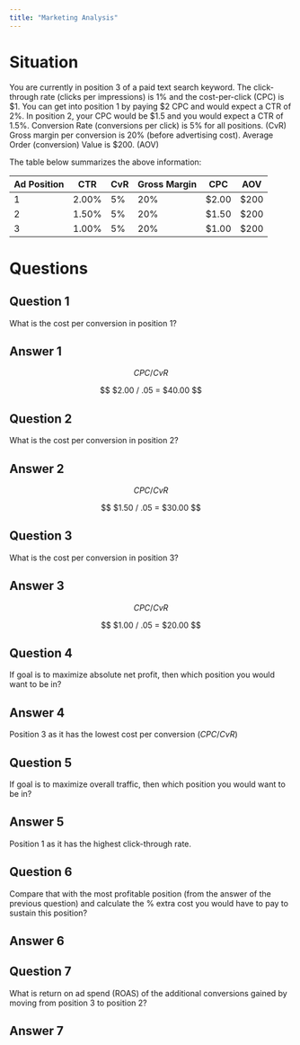 ```yaml
---
title: "Marketing Analysis"
---
```


# Situation

You are currently in position 3 of a paid text search keyword. The click-through rate (clicks per impressions) is 1% and the cost-per-click (CPC) is \$1. You can get into position 1 by paying \$2 CPC and would expect a CTR of 2%. In position 2, your CPC would be \$1.5 and you would expect a CTR of 1.5%. Conversion Rate (conversions per click) is 5% for all positions. (CvR) Gross margin per conversion is 20% (before advertising cost). Average Order (conversion) Value is \$200. (AOV)

The table below summarizes the above information:

| Ad Position | CTR   | CvR | Gross Margin | CPC    | AOV   |
|-------------|-------|-----|--------------|--------|-------|
| 1           | 2.00% | 5%  | 20%          | \$2.00 | \$200 |
| 2           | 1.50% | 5%  | 20%          | \$1.50 | \$200 |
| 3           | 1.00% | 5%  | 20%          | \$1.00 | \$200 |

# Questions

## Question 1

What is the cost per conversion in position 1?

## Answer 1

$$
CPC / CvR
$$

$$
$2.00 / .05 = $40.00
$$

## Question 2

What is the cost per conversion in position 2?

## Answer 2

$$
CPC / CvR
$$

$$
$1.50 / .05 = $30.00
$$

## Question 3

What is the cost per conversion in position 3?

## Answer 3

$$
CPC / CvR
$$

$$
$1.00 / .05 = $20.00
$$

## Question 4

If goal is to maximize absolute net profit, then which position you would want to be in?

## Answer 4

Position 3 as it has the lowest cost per conversion ($CPC/CvR$)

## Question 5

If goal is to maximize overall traffic, then which position you would want to be in?

## Answer 5

Position 1 as it has the highest click-through rate.

## Question 6

Compare that with the most profitable position (from the answer of the previous question) and calculate the % extra cost you would have to pay to sustain this position?

## Answer 6

## Question 7

What is return on ad spend (ROAS) of the additional conversions gained by moving from position 3 to position 2?

## Answer 7
